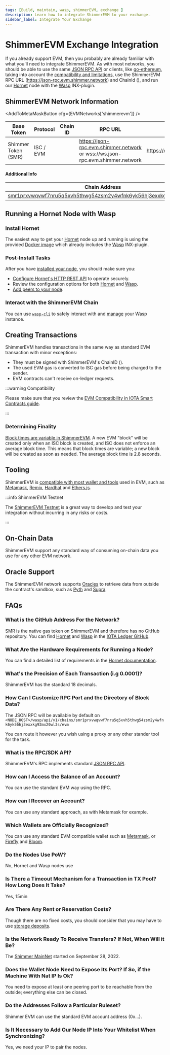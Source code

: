 ```yaml
---
tags: [Build, maintain, wasp, shimmerEVM, exchange ]
description: Learn how to integrate ShimmerEVM to your exchange.  
sidebar_label: Integrate Your Exchange
---
```


# ShimmerEVM Exchange Integration

If you already support EVM, then you probably are already familiar with what you'll need to integrate ShimmerEVM. As
with most networks, you should be able to use the same [JSON RPC API](https://wiki.iota.org/wasp-evm/reference/json-rpc-spec/) or clients, like [go-ethereum](https://geth.ethereum.org/), taking into account the
[compatibility and limitations](../getting-started/compatibility.md), use the ShimmerEVM RPC
URL (https://json-rpc.evm.shimmer.network) and ChainId (<ChainId url='https://json-rpc.evm.shimmer.network'/>), and run
our [Hornet](/hornet/welcome/) node with the [Wasp](/wasp/running-a-node/) INX-plugin.

## ShimmerEVM Network Information

<AddToMetaMaskButton cfg={EVMNetworks['shimmerevm']} />

| Base Token          | Protocol  | Chain ID                                              | RPC URL                                                                       | Explorer                             |
|---------------------|-----------|-------------------------------------------------------|-------------------------------------------------------------------------------|--------------------------------------|
| Shimmer Token (SMR) | ISC / EVM | <ChainId url='https://json-rpc.evm.shimmer.network'/> | https://json-rpc.evm.shimmer.network or wss://ws.json-rpc.evm.shimmer.network | https://explorer.evm.shimmer.network |

#### Additional Info

| Chain Address                                                                                                                                                                    | Alias ID                                                           |
|----------------------------------------------------------------------------------------------------------------------------------------------------------------------------------|--------------------------------------------------------------------|
| [smr1prxvwqvwf7nru5q5xvh5thwg54zsm2y4wfnk6yk56hj3exxkg92mx20wl3s](https://explorer.shimmer.network/shimmer/addr/smr1prxvwqvwf7nru5q5xvh5thwg54zsm2y4wfnk6yk56hj3exxkg92mx20wl3s) | 0xccc7018e4fa63e5014332f45ddc8a5450da89572676d12d4d5e51c98d64155b3 |

## Running a Hornet Node with Wasp

### Install Hornet

The easiest way to get your [Hornet](/hornet/welcome/) node up and running is using the
provided [Docker image](/hornet/how_tos/using_docker/) which already includes the [Wasp](/wasp/running-a-node/)
INX-plugin.

### Post-Install Tasks

After you have [installed your node](#install-hornet), you should make sure you:

* [Configure Hornet's HTTP REST API](/hornet/how_tos/post_installation/#configuring-http-rest-api) to operate securely.
* Review the configuration options for both
[Hornet](/hornet/references/configuration/) and [Wasp](/wasp/configuration/).
* [Add peers to your node](/hornet/references/peering/).

### Interact with the ShimmerEVM Chain

You can use [`wasp-cli`](/wasp-cli/how-tos/wasp-cli/) to safely interact with
and [manage](wasp-cli/how-tos/chain-management/) your Wasp instance.

## Creating Transactions

ShimmerEVM handles transactions in the same way as standard EVM transaction with minor exceptions:

- They must be signed with ShimmerEVM's ChainID (<ChainId url='https://json-rpc.evm.shimmer.network'/>).
- The used EVM gas is converted to ISC gas before being charged to the sender.
- EVM contracts can't receive on-ledger requests.

:::warning Compatibility

Please make sure that you review
the [EVM Compatibility in IOTA Smart Contracts guide](../getting-started/compatibility.md#on-ledger-requests).

:::

### Determining Finality

[Block times are variable in ShimmerEVM](../getting-started/compatibility.md#no-enforced-block-time). A new EVM "block"
will be created only when an ISC block is created, and ISC does not enforce an average block time. This means that block
times are variable; a new block will be created as soon as needed. The average block time is 2.8 seconds.

## Tooling

ShimmerEVM is [compatible with most wallet and tools](../getting-started/compatible-tools.md) used
in EVM, such as [Metamask](../getting-started/compatible-tools.md#metamask), [Remix](../getting-started/compatible-tools.md#remix),
[Hardhat](../getting-started/compatible-tools.md#hardhat) and [Ethers.js](../getting-started/compatible-tools.md#ethersjsweb3js).

:::info ShimmerEVM Testnet

The [ShimmerEVM Testnet](/build/networks-endpoints/#testnet-evm) is a great way to develop and test your integration
without incurring in any risks or costs.

:::

## On-Chain Data

ShimmerEVM support any standard way of consuming on-chain data you use for any other EVM network.

## Oracle Support

The ShimmerEVM network supports [Oracles](/build/oracles/) to retrieve data from outside the contract's sandbox, such as
[Pyth](/build/oracles#pyth) and [Supra](/build/oracles#supra).

## FAQs

### What is the GitHub Address For the Network?

SMR is the native gas token on ShimmerEVM and therefore has no GitHub repository. You can
find [Hornet](https://github.com/iotaledger/hornet) and [Wasp](https://github.com/iotaledger/wasp) in
the [IOTA Ledger GitHub](https://github.com/iotaledger/).

### What Are the Hardware Requirements for Running a Node?

You can find a detailed list of requirements in
the [Hornet documentation](/hornet/getting_started/#recommended-requirements).

### What's the Precision of Each Transaction (i.g 0.0001)?

ShimmerEVM has the standard 18 decimals.

### How Can I Customize RPC Port and the Directory of Block Data?

The JSON RPC will be available by default on
`<NODE_HOST>/wasp/api/v1/chains/smr1prxvwqvwf7nru5q5xvh5thwg54zsm2y4wfnk6yk56hj3exxkg92mx20wl3s/evm`

You can route it however you wish using a proxy or any other stander tool for the task.

### What is the RPC/SDK API?

ShimmerEVM's RPC implements standard [JSON RPC API](../reference/json-rpc-spec.md).

### How can I Access the Balance of an Account?

You can use the standard EVM way using the RPC.

### How can I Recover an Account?

You can use any standard approach, as with Metamask for example.

### Which Wallets are Officially Recognized?

You can use any standard EVM compatible wallet such as [Metamask](https://metamask.io/),
or [Firefly](/get-started/wallets/firefly/) and [Bloom](/get-started/wallets/bloom/).

### Do the Nodes Use PoW?

No, Hornet and Wasp nodes use

### Is There a Timeout Mechanism for a Transaction in TX Pool? How Long Does It Take?

Yes, 15min

### Are There Any Rent or Reservation Costs?

Though there are no fixed costs, you should consider that you may have to
use [storage deposits](/learn/protocols/stardust/core-concepts/storage-deposit/).

### Is the Network Ready To Receive Transfers? If Not, When Will it Be?

The [Shimmer MainNet](/build/networks-endpoints/#shimmer) started on September 28, 2022.

### Does the Wallet Node Need to Expose Its Port? If So, if the Machine With Nat IP Is Ok?

You need to expose at least one peering port to be reachable from the outside; everything else can be closed.

### Do the Addresses Follow a Particular Ruleset?

Shimmer EVM can use the standard EVM account address (0x...).

### Is It Necessary to Add Our Node IP Into Your Whitelist When Synchronizing?

Yes, we need your IP to pair the nodes.
